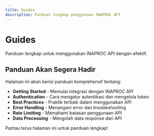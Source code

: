 ```yaml
---
title: Guides
description: Panduan lengkap penggunaan INAPROC API
---
```


# Guides

Panduan lengkap untuk menggunakan INAPROC API dengan efektif.

## Panduan Akan Segera Hadir

Halaman ini akan berisi panduan komprehensif tentang:

- **Getting Started** - Memulai integrasi dengan INAPROC API
- **Authentication** - Cara mengatur autentikasi dan mengelola token
- **Best Practices** - Praktik terbaik dalam menggunakan API
- **Error Handling** - Menangani error dan troubleshooting
- **Rate Limiting** - Memahami batasan penggunaan API
- **Data Processing** - Mengolah data response dari API

Pantau terus halaman ini untuk panduan lengkap!